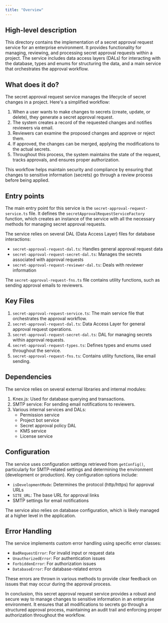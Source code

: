 ```yaml
---
title: "Overview"
---
```


## High-level description
This directory contains the implementation of a secret approval request service for an enterprise environment. It provides functionality for managing, reviewing, and processing secret approval requests within a project. The service includes data access layers (DALs) for interacting with the database, types and enums for structuring the data, and a main service that orchestrates the approval workflow.

## What does it do?
The secret approval request service manages the lifecycle of secret changes in a project. Here's a simplified workflow:

1. When a user wants to make changes to secrets (create, update, or delete), they generate a secret approval request.
2. The system creates a record of the requested changes and notifies reviewers via email.
3. Reviewers can examine the proposed changes and approve or reject them.
4. If approved, the changes can be merged, applying the modifications to the actual secrets.
5. Throughout this process, the system maintains the state of the request, tracks approvals, and ensures proper authorization.

This workflow helps maintain security and compliance by ensuring that changes to sensitive information (secrets) go through a review process before being applied.

## Entry points
The main entry point for this service is the `secret-approval-request-service.ts` file. It defines the `secretApprovalRequestServiceFactory` function, which creates an instance of the service with all the necessary methods for managing secret approval requests.

The service relies on several DAL (Data Access Layer) files for database interactions:
- `secret-approval-request-dal.ts`: Handles general approval request data
- `secret-approval-request-secret-dal.ts`: Manages the secrets associated with approval requests
- `secret-approval-request-reviewer-dal.ts`: Deals with reviewer information

The `secret-approval-request-fns.ts` file contains utility functions, such as sending approval emails to reviewers.

## Key Files
1. `secret-approval-request-service.ts`: The main service file that orchestrates the approval workflow.
2. `secret-approval-request-dal.ts`: Data Access Layer for general approval request operations.
3. `secret-approval-request-secret-dal.ts`: DAL for managing secrets within approval requests.
4. `secret-approval-request-types.ts`: Defines types and enums used throughout the service.
5. `secret-approval-request-fns.ts`: Contains utility functions, like email sending.

## Dependencies
The service relies on several external libraries and internal modules:

1. Knex.js: Used for database querying and transactions.
2. SMTP service: For sending email notifications to reviewers.
3. Various internal services and DALs:
   - Permission service
   - Project bot service
   - Secret approval policy DAL
   - KMS service
   - License service

## Configuration
The service uses configuration settings retrieved from `getConfig()`, particularly for SMTP-related settings and determining the environment (development or production). Key configuration options include:

- `isDevelopmentMode`: Determines the protocol (http/https) for approval URLs
- `SITE_URL`: The base URL for approval links
- SMTP settings for email notifications

The service also relies on database configuration, which is likely managed at a higher level in the application.

## Error Handling
The service implements custom error handling using specific error classes:

- `BadRequestError`: For invalid input or request data
- `UnauthorizedError`: For authentication issues
- `ForbiddenError`: For authorization issues
- `DatabaseError`: For database-related errors

These errors are thrown in various methods to provide clear feedback on issues that may occur during the approval process.

In conclusion, this secret approval request service provides a robust and secure way to manage changes to sensitive information in an enterprise environment. It ensures that all modifications to secrets go through a structured approval process, maintaining an audit trail and enforcing proper authorization throughout the workflow.